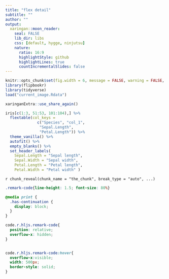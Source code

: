 ```yaml
---
title: "flex detail"
subtitle: ""
author: ""
output:
  xaringan::moon_reader:
    seal: FALSE
    lib_dir: libs
    css: [default, hygge, ninjutsu]
    nature:
      ratio: 16:9
      highlightStyle: github
      highlightLines: true
      countIncrementalSlides: false
---
```




```r
knitr::opts_chunk$set(fig.width = 6, message = FALSE, warning = FALSE, comment = "", cache = F)
library(flipbookr)
library(tidyverse)
load("current_image.Rdata")
```


```r
xaringanExtra::use_share_again()
```


```r
iris[c(1:3, 51:53, 101:104),] %>% 
  flextable(col_keys = 
              c("Species", "col_1", 
               "Sepal.Length", 
               "Petal.Length")) %>% 
  theme_vanilla() %>% 
  autofit() %>% 
  empty_blanks() %>% 
  set_header_labels(
    Sepal.Length = "Sepal length", 
    Sepal.Width = "Sepal width", 
    Petal.Length = "Petal length",
    Petal.Width = "Petal width" )
```

`r chunk_reveal(chunk_name = "the_chunk", break_type = "auto", ...)`



```css
.remark-code{line-height: 1.5; font-size: 80%}

@media print {
  .has-continuation {
    display: block;
  }
}

code.r.hljs.remark-code{
  position: relative;
  overflow-x: hidden;
}


code.r.hljs.remark-code:hover{
  overflow-x:visible;
  width: 500px;
  border-style: solid;
}
```

